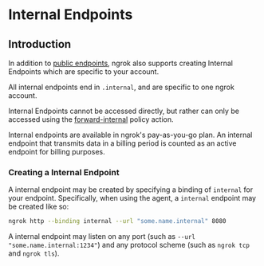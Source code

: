 # Internal Endpoints

## Introduction

In addition to [public endpoints][Public Endpoints], ngrok also supports creating Internal Endpoints which are specific to your account.

All internal endpoints end in `.internal`, and are specific to one ngrok account.

Internal Endpoints cannot be accessed directly, but rather can only be accessed using the [forward-internal][forward-internal] policy action.

Internal endpoints are available in ngrok's pay-as-you-go plan. An internal endpoint that transmits data in a billing period is counted as an active endpoint for billing purposes.

### Creating a Internal Endpoint

A internal endpoint may be created by specifying a binding of `internal` for your endpoint. Specifically, when using the agent, a `internal` endpoint may be created like so:

```bash
ngrok http --binding internal --url "some.name.internal" 8080
```

A internal endpoint may listen on any port (such as `--url "some.name.internal:1234"`) and any protocol scheme (such as `ngrok tcp` and `ngrok tls`).

[Public Endpoints]: /network-edge/domains-and-tcp-addresses/
[forward-internal]: /http/traffic-policy/actions/forward-internal/
